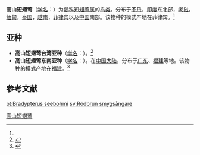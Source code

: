 {{speciesbox
| name = 高山蝗莺
| status = LC
| status_system = IUCN3.1
| status_ref = <ref>{{cite iucn|url=https://www.iucnredlist.org/details/22735054/0 |title=''Bradypterus seebohmi'' |author=BirdLife International |author-link=BirdLife International |year=2012 |access-date=26 November 2013|ref=harv}}</ref>
| genus = Locustella
| species = seebohmi
| authority = ([[William_Robert_Ogilvie-Grant|Ogilvie-Grant]], 1895)<ref name='id3598'>{{cite web| url =http://www.bioinfo.cn/db05/BjdwSpecies.php?action=view&id=3598| title =高山短翅莺| work =《中国动物物种编目数据库》| publisher =中国科学院微生物研究所| author =中国科学院动物研究所| accessdate =2009-04-04| deadurl =yes| archiveurl =https://web.archive.org/web/20160305023806/http://www.bioinfo.cn/db05/BjdwSpecies.php?action=view&id=3598| archivedate =2016-03-05}}</ref>
| synonyms = ''Bradypterus seebohmi''
}}
'''高山短翅莺'''（[[学名|学名]]：{{lang|la|''Bradypterus seebohmi''}}）为[[鶲科|鶲科]][[短翅莺属|短翅莺属]]的[[鸟类|鸟类]]。分布于[[不丹|不丹]]，[[印度|印度]]东北部，[[老挝|老挝]]，[[缅甸|缅甸]]，[[泰国|泰国]]，[[越南|越南]]，[[菲律宾|菲律宾]]以及[[中国|中国]]南部。该物种的模式产地在菲律宾。<ref name='id3598'/>

==亚种==
*'''高山短翅莺台湾亚种'''（[[学名|学名]]：{{lang|la|''Bradypterus seebohmi idoneus''}}）。<ref name='id3599'>{{cite web| url =http://www.bioinfo.cn/db05/BjdwSpecies.php?action=view&id=3599| title =高山短翅莺台湾亚种| work =《中国动物物种编目数据库》| publisher =中国科学院微生物研究所| author =中国科学院动物研究所| accessdate =2009-04-04| deadurl =yes| archiveurl =https://web.archive.org/web/20160305085403/http://www.bioinfo.cn/db05/BjdwSpecies.php?action=view&id=3599| archivedate =2016-03-05}}</ref>
*'''高山短翅莺东南亚种'''（[[学名|学名]]：{{lang|la|''Bradypterus seebohmi melanorhyncha''}}）。在[[中国大陆|中国大陆]]，分布于[[广东|广东]]、[[福建|福建]]等地。该物种的模式产地在[[福建|福建]]。<ref name='id3600'>{{cite web| url =http://www.bioinfo.cn/db05/BjdwSpecies.php?action=view&id=3600| title =高山短翅莺东南亚种| work =《中国动物物种编目数据库》| publisher =中国科学院微生物研究所| author =中国科学院动物研究所| accessdate =2009-04-04| deadurl =yes| archiveurl =https://web.archive.org/web/20160305095705/http://www.bioinfo.cn/db05/BjdwSpecies.php?action=view&id=3600| archivedate =2016-03-05}}</ref>

== 参考文献 ==
{{reflist}}

{{Taxonbar|from=Q24992175}}

[[Category:短翅莺属|高山短翅莺]]

{{Passeriformes-stub}}

[[pt:Bradypterus_seebohmi|pt:Bradypterus seebohmi]]
[[sv:Rödbrun_smygsångare|sv:Rödbrun smygsångare]]